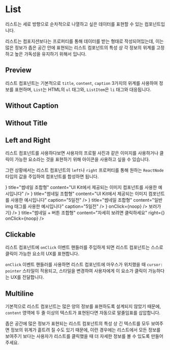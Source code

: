 
<Meta title="Components/List" components={List} />

# List

리스트는 세로 방향으로 순차적으로 나열하고 싶은 데이터를 표현할 수 있는 컴포넌트입니다.

리스트는 컴포지션보다는 프로퍼티를 통해 데이터를 받는 형태로 작성되어있는데, 이는 많은 정보가 좁은 공간 안에 표현되는 리스트 컴포넌트의 특성 상 각 정보의 위계를 고정하고 높은 가독성을 유지하기 위해서 입니다.

## Preview

리스트 컴포넌트는 기본적으로 `title`, `content`, `caption` 3가지의 위계를 사용하여 정보를 표현하며, `List`는 HTML의 `ul` 태그와, `ListItem`은 `li` 태그와 대응됩니다.

<Canvas>
  <Story name="Preview">
    <List>
      <ListItem title="루비콘 UI Kit" content="리스트 컴포넌트" caption="5일전" />
      <DummyItem />
      <DummyItem />
      <DummyItem />
      <DummyItem />
    </List>
  </Story>
</Canvas>

## Without Caption

<Canvas>
  <Story name="WithoutCaption">
    <List>
      <ListItem title="루비콘 UI Kit" content="리스트 컴포넌트" />
      <DummyItemWithoutCaption />
      <DummyItemWithoutCaption />
      <DummyItemWithoutCaption />
      <DummyItemWithoutCaption />
    </List>
  </Story>
</Canvas>

## Without Title

<Canvas>
  <Story name="WithoutTitle">
    <List>
      <ListItem content="리스트 컴포넌트" caption="5일전" />
      <DummyItemWithoutTitle />
      <DummyItemWithoutTitle />
      <DummyItemWithoutTitle />
      <DummyItemWithoutTitle />
    </List>
  </Story>
</Canvas>

## Left and Right

리스트 컴포넌트를 사용하다보면 사용자의 프로필 사진과 같은 이미지를 사용하거나 클릭이 가능한 요소라는 것을 표현하기 위해 아이콘을 사용하고 싶을 수 있습니다.

그런 상황에서는 리스트 컴포넌트의 `left`나 `right` 프로퍼티를 통해 원하는 `ReactNode` 타입의 값을 주입하여 컴포넌트를 합성하면 됩니다.

<Canvas>
  <Story name="LeftAndRight">
    <List>
      <ListItem
        left={<ListItemImage src="http://cogulmars.cafe24.com/img/04about_img01.png" />}
        title="썸네일 조합형"
        content="UI Kit에서 제공되는 이미지 컴포넌트를 사용한 예시입니다"
      />
      <ListItem
        left={<ListItemImage src="http://cogulmars.cafe24.com/img/04about_img01.png" />}
        title="썸네일 조합형"
        content="UI Kit에서 제공되는 이미지 컴포넌트를 사용한 예시입니다"
        caption="5일전"
      />
      <ListItem
        left={
          <img
            src="http://cogulmars.cafe24.com/img/04about_img01.png"
            style={{ width: 48, borderRadius: 4 }}
          />
        }
        title="썸네일 조합형"
        content="일반 img 태그를 사용한 예시입니다"
        caption="5일전"
      />
      <ListItem
        title="버튼 조합형"
        content="자세히 보려면 클릭하세요"
        right={<Icon name="chevron-forward" type="outline" size={24} color={colors.gray60} />}
        onClick={noop}
      />
      <ListItem
        title="버튼 조합형 자유"
        content="자세히 보려면 클릭하세요"
        right={<Button size="small">보러가기</Button>}
      />
      <ListItem
        left={<ListItemImage src="http://cogulmars.cafe24.com/img/04about_img01.png" />}
        title="썸네일 + 버튼 조합형"
        content="자세히 보려면 클릭하세요"
        right={<Icon name="chevron-forward" type="outline" size={24} color={colors.gray60} />}
        onClick={noop}
      />
    </List>
  </Story>
</Canvas>

## Clickable

리스트 컴포넌트에 `onClick` 이벤트 핸들러를 주입하게 되면 리스트 컴포넌트는 스스로 클릭이 가능한 요소의 UX를 표현합니다.

`onClick` 이벤트 핸들러를 사용하면 리스트 컴포넌트에 마우스가 위치했을 때 `cursor: pointer` 스타일이 적용되고, 스타일을 변경하여 사용자에게 이 요소가 클릭이 가능하다는 UX를 전달합니다.

<Canvas>
  <Story name="Clickable">
    <List>
      <ListItem title="루비콘 UI Kit" content="리스트 컴포넌트" caption="5일전" onClick={noop} />
      <DummyItem onClick={noop} />
      <DummyItem onClick={noop} />
      <DummyItem onClick={noop} />
      <DummyItem onClick={noop} />
    </List>
  </Story>
</Canvas>

## Multiline

기본적으로 리스트 컴포넌트는 많은 양의 정보를 표현하도록 설계되지 않았기 때문에, `content` 영역에 두 줄 이상의 텍스트가 표현된다면 자동으로 말줄임표를 삽압합니다.

좁은 공간에 많은 정보가 표현되는 리스트 컴포넌트의 특성 상 긴 텍스트를 모두 보여주면 정보의 위계가 흩트려 질 수도 있기 때문에, 이런 경우에는 리스트에서 모든 정보를 보여주기 보다는 사용자가 리스트를 클릭했을 때 더 자세한 정보를 볼 수 있도록 만들어주세요.

<Canvas>
  <Story name="Multiline">
    <List style={{ maxWidth: 375 }}>
      <ListItem
        title="루비콘 UI Kit"
        content="리스트 컴포넌트의 내용이 두 줄이 넘어가면 말줄임으로 처리됩니다. 루비콘 UI kit 은 오픈소스로 배포되는 한국형 라이브러리입니다"
        caption="5일전"
      />
      <DummyItem />
      <DummyItem />
      <DummyItem />
      <DummyItem />
    </List>
  </Story>
</Canvas>
